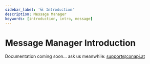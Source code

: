 ```yaml
---
sidebar_label: '💻 Introduction'
description: Message Manager
keywords: [introduction, intro, message]
---
```


# Message Manager Introduction

Documentation coming soon... ask us meanwhile: [support@conapi.at](mailto:support@conapi.at)